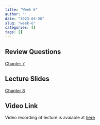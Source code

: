 ```yaml
---
title: "Week 6"
author: ''
date: "2023-04-06"
slug: "week-6"
categories: []
tags: []
---
```


## Review Questions

[Chapter 7](/pdf/M07_Toda3929_12E_IM_C07.pdf)


## Lecture Slides

[Chapter 8](/pdf/Todaro12e_PPT_CH08.pdf)



## Video Link

Video recording of lecture is avaiable at [here](https://ksu.zoom.us/rec/play/WKgs2-teYi-ux6MW5boRWfQNoTmS8WOEpeeceFycIFm07-iTy73D8_6zncbf0cyGmkro0a1aH5WFfSXH.gTkiu6C_gWuC1Np8?canPlayFromShare=true&from=my_recording&continueMode=true&componentName=rec-play&originRequestUrl=https%3A%2F%2Fksu.zoom.us%2Frec%2Fshare%2F5WB0KSrkwJk78N4D8uTzAI1JN5QPMul8RkMAMzmgDyKWr5mPypjEaQQkpWai_aCp.X_3SH_1UN7VX5IwR)

<!-- ## Case Studies -->

<!-- [Case Study 8: Mexico](/pdf/CaseStudy_8_Mexico.pdf) -->

<!-- [Case Study 9: Kenya](/pdf/CaseStudy_9_Kenya.pdf) -->

<!-- [Case Study 7: India & Botswana](/pdf/CaseStudy_7_IndiaBotswana.pdf) -->